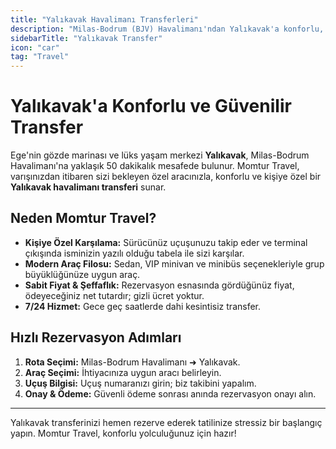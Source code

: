 ```yaml
---
title: "Yalıkavak Havalimanı Transferleri"
description: "Milas-Bodrum (BJV) Havalimanı'ndan Yalıkavak'a konforlu, özel ve güvenilir transfer hizmeti. Momtur Travel ile stressiz başlangıç."
sidebarTitle: "Yalıkavak Transfer"
icon: "car"
tag: "Travel"
---
```


# Yalıkavak'a Konforlu ve Güvenilir Transfer

Ege'nin gözde marinası ve lüks yaşam merkezi **Yalıkavak**, Milas-Bodrum Havalimanı'na yaklaşık 50 dakikalık mesafede bulunur. Momtur Travel, varışınızdan itibaren sizi bekleyen özel aracınızla, konforlu ve kişiye özel bir **Yalıkavak havalimanı transferi** sunar.

## Neden Momtur Travel?

* **Kişiye Özel Karşılama:** Sürücünüz uçuşunuzu takip eder ve terminal çıkışında isminizin yazılı olduğu tabela ile sizi karşılar.
* **Modern Araç Filosu:** Sedan, VIP minivan ve minibüs seçenekleriyle grup büyüklüğünüze uygun araç.
* **Sabit Fiyat & Şeffaflık:** Rezervasyon esnasında gördüğünüz fiyat, ödeyeceğiniz net tutardır; gizli ücret yoktur.
* **7/24 Hizmet:** Gece geç saatlerde dahi kesintisiz transfer.

## Hızlı Rezervasyon Adımları

1. **Rota Seçimi:** Milas-Bodrum Havalimanı ➜ Yalıkavak.
2. **Araç Seçimi:** İhtiyacınıza uygun aracı belirleyin.
3. **Uçuş Bilgisi:** Uçuş numaranızı girin; biz takibini yapalım.
4. **Onay & Ödeme:** Güvenli ödeme sonrası anında rezervasyon onayı alın.

---

Yalıkavak transferinizi hemen rezerve ederek tatilinize stressiz bir başlangıç yapın. Momtur Travel, konforlu yolculuğunuz için hazır!
